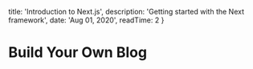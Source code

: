 
  title: 'Introduction to Next.js',
  description: 'Getting started with the Next framework',
  date: 'Aug 01, 2020',
  readTime: 2
}


# Build Your Own Blog

<Home />